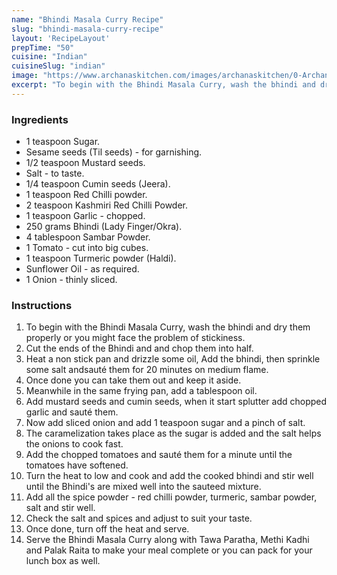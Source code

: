---
name: "Bhindi Masala Curry Recipe"
slug: "bhindi-masala-curry-recipe"
layout: 'RecipeLayout'
prepTime: "50"
cuisine: "Indian"
cuisineSlug: "indian"
image: "https://www.archanaskitchen.com/images/archanaskitchen/0-Archanas-Kitchen-Recipes/2018/May-2/Bhindi_Masala_Sabzi_recipe-1.jpg"
excerpt: "To begin with the Bhindi Masala Curry, wash the bhindi and dry them properly or you might face the problem of stickiness"
---

### Ingredients

- 1 teaspoon Sugar.
- Sesame seeds (Til seeds) - for garnishing.
- 1/2 teaspoon Mustard seeds.
- Salt - to taste.
- 1/4 teaspoon Cumin seeds (Jeera).
- 1 teaspoon Red Chilli powder.
- 2 teaspoon Kashmiri Red Chilli Powder.
- 1 teaspoon Garlic - chopped.
- 250 grams Bhindi (Lady Finger/Okra).
- 4 tablespoon Sambar Powder.
- 1 Tomato - cut into big cubes.
- 1 teaspoon Turmeric powder (Haldi).
- Sunflower Oil - as required.
- 1 Onion - thinly sliced.

### Instructions

1. To begin with the Bhindi Masala Curry, wash the bhindi and dry them properly or you might face the problem of stickiness.
1. Cut the ends of the Bhindi and and chop them into half.
1. Heat a non stick pan and drizzle some oil,  Add the bhindi, then sprinkle some salt andsauté them for 20 minutes on medium flame.
1. Once done you can take them out and keep it aside.
1. Meanwhile in the same frying pan, add a tablespoon oil.
1. Add mustard seeds and cumin seeds, when it start splutter add chopped garlic and sauté them.
1. Now add sliced onion and add 1 teaspoon sugar and a pinch of salt.
1. The caramelization takes place as the sugar is added and the salt helps the onions to cook fast.
1. Add the chopped tomatoes and sauté them for a minute until the tomatoes have softened.
1. Turn the heat to low and cook and add the cooked bhindi and stir well until the Bhindi's are mixed well into the sauteed mixture.
1. Add all the spice powder - red chilli powder, turmeric, sambar powder, salt and stir well.
1. Check the salt and spices and adjust to suit your taste.
1. Once done, turn off the heat and serve.
1. Serve the Bhindi Masala Curry along with Tawa Paratha, Methi Kadhi and Palak Raita to make your meal complete or you can pack for your lunch box as well.
